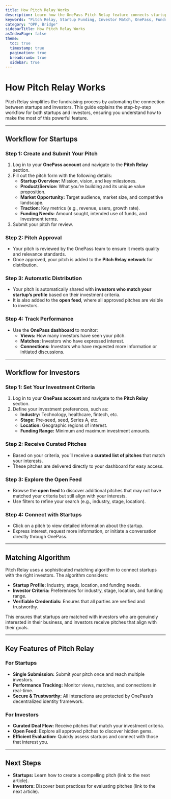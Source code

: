 ```yaml
---
title: How Pitch Relay Works
description: Learn how the OnePass Pitch Relay feature connects startups with investors through a streamlined process.
keywords: "Pitch Relay, Startup Funding, Investor Match, OnePass, Fundraising"
category: "OPP, Bridge"
sidebarTitle: How Pitch Relay Works
asIndexPage: false
theme:
  toc: true
  timestamp: true
  pagination: true
  breadcrumb: true
  sidebar: true
---
```



# How Pitch Relay Works

Pitch Relay simplifies the fundraising process by automating the connection between startups and investors. This guide explains the step-by-step workflow for both startups and investors, ensuring you understand how to make the most of this powerful feature.  

---

## Workflow for Startups

### Step 1: Create and Submit Your Pitch

1. Log in to your **OnePass account** and navigate to the **Pitch Relay** section.  
2. Fill out the pitch form with the following details:  
   - **Startup Overview:** Mission, vision, and key milestones.  
   - **Product/Service:** What you’re building and its unique value proposition.  
   - **Market Opportunity:** Target audience, market size, and competitive landscape.  
   - **Traction:** Key metrics (e.g., revenue, users, growth rate).  
   - **Funding Needs:** Amount sought, intended use of funds, and investment terms.  
3. Submit your pitch for review.  

### Step 2: Pitch Approval

- Your pitch is reviewed by the OnePass team to ensure it meets quality and relevance standards.  
- Once approved, your pitch is added to the **Pitch Relay network** for distribution.  

### Step 3: Automatic Distribution

- Your pitch is automatically shared with **investors who match your startup’s profile** based on their investment criteria.  
- It is also added to the **open feed**, where all approved pitches are visible to investors.  

### Step 4: Track Performance

- Use the **OnePass dashboard** to monitor:  
  - **Views:** How many investors have seen your pitch.  
  - **Matches:** Investors who have expressed interest.  
  - **Connections:** Investors who have requested more information or initiated discussions.  

---

## Workflow for Investors

### Step 1: Set Your Investment Criteria

1. Log in to your **OnePass account** and navigate to the **Pitch Relay** section.  
2. Define your investment preferences, such as:  
   - **Industry:** Technology, healthcare, fintech, etc.  
   - **Stage:** Pre-seed, seed, Series A, etc.  
   - **Location:** Geographic regions of interest.  
   - **Funding Range:** Minimum and maximum investment amounts.  

### Step 2: Receive Curated Pitches

- Based on your criteria, you’ll receive a **curated list of pitches** that match your interests.  
- These pitches are delivered directly to your dashboard for easy access.  

### Step 3: Explore the Open Feed

- Browse the **open feed** to discover additional pitches that may not have matched your criteria but still align with your interests.  
- Use filters to refine your search (e.g., industry, stage, location).  

### Step 4: Connect with Startups

- Click on a pitch to view detailed information about the startup.  
- Express interest, request more information, or initiate a conversation directly through OnePass.  

---

## Matching Algorithm

Pitch Relay uses a sophisticated matching algorithm to connect startups with the right investors. The algorithm considers:  

- **Startup Profile:** Industry, stage, location, and funding needs.  
- **Investor Criteria:** Preferences for industry, stage, location, and funding range.  
- **Verifiable Credentials:** Ensures that all parties are verified and trustworthy.  

This ensures that startups are matched with investors who are genuinely interested in their business, and investors receive pitches that align with their goals.  

---

## Key Features of Pitch Relay

### For Startups

- **Single Submission:** Submit your pitch once and reach multiple investors.  
- **Performance Tracking:** Monitor views, matches, and connections in real-time.  
- **Secure & Trustworthy:** All interactions are protected by OnePass’s decentralized identity framework.  

### For Investors

- **Curated Deal Flow:** Receive pitches that match your investment criteria.  
- **Open Feed:** Explore all approved pitches to discover hidden gems.  
- **Efficient Evaluation:** Quickly assess startups and connect with those that interest you.  

---

## Next Steps

- **Startups:** Learn how to create a compelling pitch (link to the next article).  
- **Investors:** Discover best practices for evaluating pitches (link to the next article).
